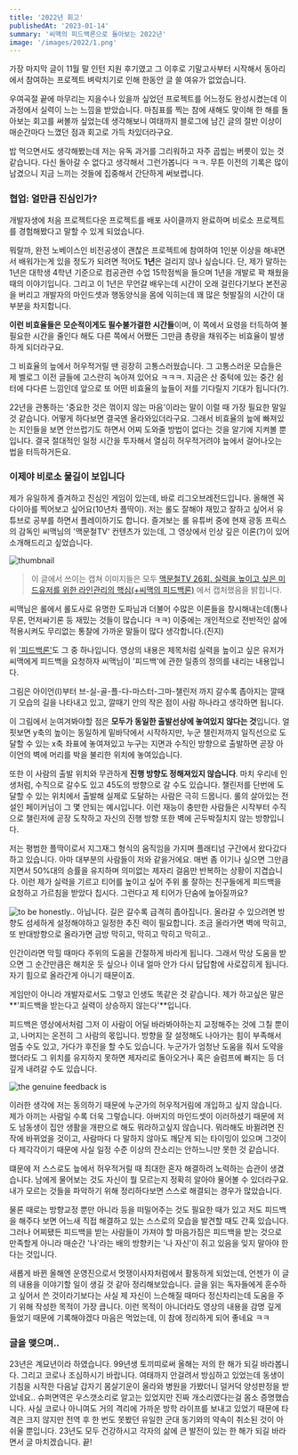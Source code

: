 ```yaml
---
title: '2022년 회고'
publishedAt: '2023-01-14'
summary: '씨맥의 피드백론으로 돌아보는 2022년'
image: '/images/2022/1.png'
---
```


가장 마지막 글이 11월 말 인턴 지원 후기였고 그 이후로 기말고사부터 시작해서 동아리에서 참여하는 프로젝트 벼락치기로 인해 한동안 글 쓸 여유가 없었습니다.

우여곡절 끝에 마무리는 지을수나 있을까 싶었던 프로젝트를 어느정도 완성시켰는데 이 과정에서 실력이 느는 느낌을 받았습니다. 마침표를 찍는 참에 새해도 맞이해 한 해를 돌아보는 회고를 써볼까 싶었는데 생각해보니 여태까지 블로그에 남긴 글의 절반 이상이 매순간마다 느꼈던 점과 회고로 가득 차있더라구요.

밥 먹으면서도 생각해봤는데 저는 유독 과거를 그리워하고 자주 곱씹는 버릇이 있는 것 같습니다. 다신 돌아갈 수 없다고 생각해서 그런가봅니다 ㅋㅋ. 무튼 이전의 기록은 많이 남겼으니 지금 느끼는 것들에 집중해서 간단하게 써보렵니다.

### 협업: 얼만큼 진심인가?

개발자생에 처음 프로젝트다운 프로젝트를 배포 사이클까지 완료하며 비로소 프로젝트를 경험해봤다고 말할 수 있게 되었습니다.

뭐랄까, 완전 노베이스인 비전공생이 괜찮은 프로젝트에 참여하여 1인분 이상을 해내면서 배워가는게 있을 정도가 되려면 적어도 **1년**은 걸리지 않나 싶습니다. 단, 제가 말하는 1년은 대학생 4학년 기준으로 컴공관련 수업 15학점씩을 들으며 1년을 개발로 꽉 채웠을 때의 이야기입니다. 그리고 이 1년은 무언갈 배우는데 시간이 오래 걸린다기보다 본전공을 버리고 개발자의 마인드셋과 행동양식을 몸에 익히는데 꽤 많은 헛발질의 시간이 대부분을 차지합니다.

**이런 비효율들은 모순적이게도 필수불가결한 시간들**이며, 이 쪽에서 요령을 터득하여 불필요한 시간을 줄인다 해도 다른 쪽에서 어쨌든 그만큼 총량을 채워주는 비효율이 발생하게 되더라구요.

그 비효율의 늪에서 허우적거릴 땐 굉장히 고통스러웠습니다. 그 고통스러운 모습들은 제 벨로그 이전 글들에 고스란히 녹아져 있어요 ㅋㅋㅋ. 지금은 산 중턱에 있는 중간 쉼터에 다다른 느낌인데 앞으로 또 어떤 비효율의 늪들이 저를 기다릴지 기대가 됩니다(?).

22년을 관통하는 '중요한 것은 꺾이지 않는 마음'이라는 말이 이럴 때 가장 필요한 말일 것 같습니다. 어떻게 하다보면 결국엔 올라와있더라구요. 그래서 비효율의 늪에 빠져있는 지인들을 보면 안쓰럽기도 하면서 어찌 도와줄 방법이 없다는 것을 알기에 지켜볼 뿐입니다. 결국 절대적인 일정 시간을 투자해서 열심히 허우적거려야 늪에서 걸어나오는 법을 터득하거든요.

### 이제야 비로소 물길이 보입니다

제가 유일하게 즐겨하고 진심인 게임이 있는데, 바로 리그오브레전드입니다. 올해엔 꼭 다이아를 찍어보고 싶어요(10년차 플딱이). 저는 롤도 잘해야 재밌고 잘하고 싶어서 유튜브로 공부를 하면서 플레이하기도 합니다. 즐겨보는 롤 유튜버 중에 현재 광동 프릭스의 감독인 씨맥님의 '맥문철TV' 컨텐츠가 있는데, 그 영상에서 인상 깊은 이론(?)이 있어 소개해드리고 싶었습니다.

<Image src='/images/2022/1.png' alt='thumbnail' width={1920} height={1080} />

> 이 글에서 쓰이는 캡쳐 이미지들은 모두 [맥문철TV 26회. 실력을 높이고 싶은 미드유저를 위한 라인관리의 핵심(+씨맥의 피드백론)](https://www.youtube.com/watch?v=ptNhivxiWPI) 에서 캡처했음을 밝힙니다.

씨맥님은 롤에서 롤도사로 유명한 도파님과 더불어 수많은 이론들을 창시해내는데(통나무론, 먼저싸기론 등 재밌는 것들이 많습니다 ㅋㅋ) 이중에는 개인적으로 전반적인 삶에 적용시켜도 무리없는 통찰에 가까운 말들이 많다 생각합니다.(진지)

위 ['피드백론'](https://www.youtube.com/watch?v=ptNhivxiWPI)도 그 중 하나입니다. 영상의 내용은 제목처럼 실력을 높이고 싶은 유저가 씨맥에게 피드백을 요청하자 씨맥님이 '피드백'에 관한 일종의 정의를 내리는 내용입니다.

그림은 아이언(I)부터 브-실-골-플-다-마스터-그마-챌린저 까지 갈수록 좁아지는 깔때기 모습의 길을 나타내고 있고, 깔때기 안의 작은 점이 사람 하나라고 생각하면 됩니다.

이 그림에서 눈여겨봐야할 점은 **모두가 동일한 출발선상에 놓여있지 않다는 것**입니다. 얼핏보면 y축의 높이는 동일하게 밑바닥에서 시작하지만, 누군 챌린저까지 일직선으로 도달할 수 있는 x축 좌표에 놓여져있고 누구는 지면과 수직인 방향으로 출발하면 곧장 아이언의 벽에 머리를 박을 불리한 위치에 놓여있습니다.

또한 이 사람의 출발 위치와 무관하게 **진행 방향도 정해져있지 않습니다**. 마치 우리네 인생처럼, 수직으로 갈수도 있고 45도의 방향으로 갈 수도 있습니다. 챌린저를 단번에 도달할 수 있는 위치에서 출발해 실제로 도달하는 사람은 극히 드뭅니다. 롤의 살아있는 전설인 페이커님이 그 몇 안되는 예시입니다. 이런 재능이 충만한 사람들은 시작부터 수직으로 챌린저에 곧장 도착하고 자신의 진행 방향 또한 벽에 곤두박질치지 않는 방향입니다.

저는 평범한 플딱이로서 지그재그 형식의 움직임을 가지며 플래티넘 구간에서 왔다갔다하고 있습니다. 아마 대부분의 사람들이 저와 같을거에요. 매번 좀 이기나 싶으면 그만큼 지면서 50%대의 승률을 유지하며 의미없는 제자리 걸음만 반복하는 상황이 지겹습니다. 이런 제가 실력을 기르고 티어를 높이고 싶어 주위 롤 잘하는 친구들에게 피드백을 요청하고 가르침을 받았다 칩시다. 그런다고 제 티어가 단숨에 높아질까요?

<Image
  src='/images/2022/2.gif'
  alt='to be honestly..'
  width={1920}
  height={1080}
/>
아닙니다. 길은 갈수록 급격히 좁아집니다. 올라갈 수 있으려면 방향도 섬세하게 설정해야하고
일정한 추진 력이 필요합니다. 조금 올라가면 벽에 막히고, 또 반대방향으로 올라가면
금방 막히고, 막히고 막히고 막히고..

인간이라면 막힐 때마다 주위의 도움을 간절하게 바라게 됩니다. 그래서 막상 도움을 받으면 그 순간만큼은 해치운 듯 싶으나 이내 얼마 안가 다시 답답함에 사로잡히게 됩니다. 자기 힘으로 올라간게 아니기 때문이죠.

게임만이 아니라 개발자로서도 그렇고 인생도 똑같은 것 같습니다. 제가 하고싶은 말은 **'피드백을 받는다고 실력이 상승하지 않는다'**입니다.

피드백은 영상에서처럼 그저 이 사람이 어딜 바라봐야하는지 교정해주는 것에 그칠 뿐이고, 나머지는 온전히 그 사람의 몫입니다. 방향을 잘 설정해도 나아가는 힘이 부족해서 멈출 수도 있고, 가다가 후진을 할 수도 있습니다. 누군가가 엄청난 도움을 줘서 도약을 했더라도 그 위치를 유지하지 못하면 제자리로 돌아오거나 혹은 슬럼프에 빠지는 등 더 깊게 내려갈 수도 있습니다.

<Image
  src='/images/2022/3.gif'
  alt='the genuine feedback is'
  width={1920}
  height={1080}
/>

이러한 생각에 저는 동의하기 때문에 누군가의 허우적거림에 개입하고 싶지 않습니다. 제가 아끼는 사람일 수록 더욱 그렇습니다. 아버지의 마인드셋이 이러하셨기 때문에 저도 남동생이 집안 생활을 개판으로 해도 뭐라하고싶지 않습니다. 뭐라해도 바뀔려면 진작에 바뀌었을 것이고, 사람마다 다 말하지 않아도 깨닫게 되는 타이밍이 있으며 그것이 다 제각각이기 때문에 사실 일정 수준 이상의 잔소리는 안하느니만 못한 것 같습니다.

떄문에 저 스스로도 늪에서 허우적거릴 때 최대한 혼자 해결하려 노력하는 습관이 생겼습니다. 남에게 물어보는 것도 자신이 뭘 모르는지 정확히 알아야 물어볼 수 있더라구요. 내가 모르는 것들을 파악하기 위해 정리하다보면 스스로 해결되는 경우가 많았습니다.

물론 때로는 방향교정 뿐만 아니라 등을 떠밀어주는 것도 필요한 때가 있고 저도 피드백을 해주다 보면 어느새 직접 해결하고 있는 스스로의 모습을 발견할 때도 간혹 있습니다. 그러나 어찌됐든 피드백을 받는 사람들이 가져야 할 마음가짐은 피드백을 받는 것으로 만족할게 아니라 매순간 '나'라는 배의 방향키는 '나 자신'이 쥐고 있음을 잊지 말아야 한다는 것입니다.

새롭게 바뀐 올해엔 운영진으로서 멋쟁이사자처럼에서 활동하게 되었는데, 언젠가 이 글의 내용을 이야기할 일이 생길 것 같아 정리해보았습니다. 글을 읽는 독자들에게 훈수하고 싶어서 쓴 것이라기보다는 사실 제 자신이 느슨해질 때마다 정신차리는데 도움을 주기 위해 작성한 목적이 가장 큽니다. 이런 목적이 아니더라도 영상의 내용을 감명 깊게 들었기 때문에 기록해야겠다 마음은 먹었는데, 이 참에 정리하게 되어 좋네요 ㅋㅋ

### 글을 맺으며..

23년은 계묘년이라 하였습니다. 99년생 토끼띠로써 올해는 저의 한 해가 되길 바라봅니다. 그리고 코로나 조심하시기 바랍니다. 여태까지 안걸려서 방심하고 있었는데 동생이 기침을 시작한 다음날 갑자기 몸살기운이 올라와 병원을 가봤더니 덜커덕 양성판정을 받았네요.. 슈퍼면역은 우스갯소리로 알고는 있었지만 진짜 개소리였다는걸 몸소 증명했습니다. 사실 코로나 아니여도 거의 격리에 가까운 방학 라이프를 보내고 있었기 때문에 타격은 크지 않지만 전역 후 한 번도 못봤던 유일한 군대 동기와의 약속이 취소된 것이 아쉬울 뿐입니다. 23년도 모두 건강하시고 각자의 삶에 큰 발전이 있는 한 해가 되길 바라면서 글 마치겠습니다. 끝!
